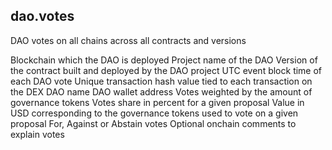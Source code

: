 ## dao.votes 
DAO votes on all chains across all contracts and versions


<ParamField path="blockchain">
Blockchain which the DAO is deployed
</ParamField>
<ParamField path="project">
Project name of the DAO
</ParamField>
<ParamField path="version">
Version of the contract built and deployed by the DAO project
</ParamField>
<ParamField path="block_time">
UTC event block time of each DAO vote
</ParamField>
<ParamField path="tx_hash">
Unique transaction hash value tied to each transaction on the DEX
</ParamField>
<ParamField path="dao_name">
DAO name
</ParamField>
<ParamField path="dao_address">
DAO wallet address
</ParamField>
<ParamField path="proposal_id">

</ParamField>
<ParamField path="votes">
Votes weighted by the amount of governance tokens
</ParamField>
<ParamField path="votes_share">
Votes share in percent for a given proposal
</ParamField>
<ParamField path="token_symbol">

</ParamField>
<ParamField path="token_address">

</ParamField>
<ParamField path="votes_value_usd">
Value in USD corresponding to the governance tokens used to vote on a given proposal
</ParamField>
<ParamField path="voter_address">

</ParamField>
<ParamField path="support">
For, Against or Abstain votes
</ParamField>
<ParamField path="reason">
Optional onchain comments to explain votes
</ParamField>
